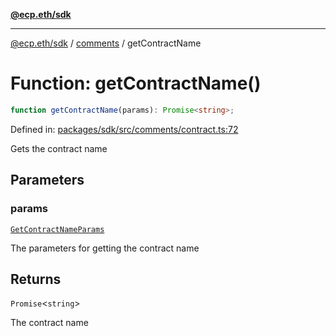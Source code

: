 [**@ecp.eth/sdk**](../../index.mdx)

***

[@ecp.eth/sdk](/sdk-reference/index.mdx) / [comments](/sdk-reference/comments/index.mdx) / getContractName

# Function: getContractName()

```ts
function getContractName(params): Promise<string>;
```

Defined in: [packages/sdk/src/comments/contract.ts:72](https://github.com/ecp-eth/comments-monorepo/blob/main/packages/sdk/src/comments/contract.ts#L72)

Gets the contract name

## Parameters

### params

[`GetContractNameParams`](/sdk-reference/comments/type-aliases/GetContractNameParams.mdx)

The parameters for getting the contract name

## Returns

`Promise`\<`string`\>

The contract name
